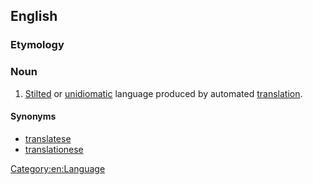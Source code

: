==English==

===Etymology===
{{suffix|translator|ese|lang=en}}

===Noun===
{{en-noun}}

# {{context|pejorative|lang=en}} [[stilted|Stilted]] or [[unidiomatic]] language produced by automated [[translation]].

====Synonyms====
* [[translatese]]
* [[translationese]]

[[Category:en:Language]]